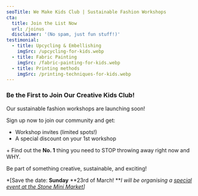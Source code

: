 ```yaml
---
seoTitle: We Make Kids Club | Sustainable Fashion Workshops
cta:
  title: Join the List Now
  url: /joinus
  disclaimer: '(No spam, just fun stuff!)'
testimonial:
  - title: Upcycling & Embellishing
    imgSrc: /upcycling-for-kids.webp
  - title: Fabric Painting
    imgSrc: /fabric-painting-for-kids.webp
  - title: Printing methods
    imgSrc: /printing-techniques-for-kids.webp
---
```


### Be the First to Join Our Creative Kids Club!

Our sustainable fashion workshops are launching soon!

Sign up now to join our community and get:

* Workshop invites (limited spots!)
* A special discount on your 1st workshop

\+ Find out the **No. 1** thing you need to STOP throwing away right now and WHY.

Be part of something creative, sustainable, and exciting!

\*\[Save the date: **Sunday** **23rd of March! ***I will be organising a [special event at the Stone Mini Market](https://wemakekidsclub.com/news/Fashion-Kids-Workshop-Leytonstone-23-03-25/)]*
